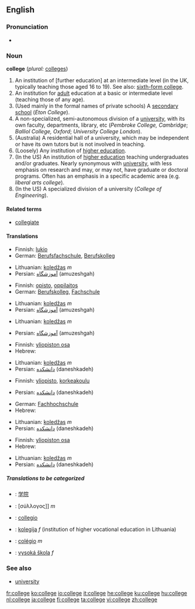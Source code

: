 {{see|collège}}

==English==

===Pronunciation===
*{{audio|en-us-college.ogg|Audio (US)}}

===Noun===
'''college''' (''plural:'' [[colleges]])
# An institution of [further education] at an intermediate level (in the UK, typically teaching those aged 16 to 19).  See also: [[sixth-form college]].
# An institution for [[adult]] education at a basic or intermediate level (teaching those of any age).
# (Used mainly in the formal names of private schools) A [[secondary school]] (''Eton College'').
# A non-specialized, semi-autonomous division of a [[university]], with its own faculty, departments, library, etc (''Pembroke College, Cambridge''; ''Balliol College, Oxford''; ''University College London'').
# (Australia) A residential hall of a university, which may be independent or have its own tutors but is not involved in teaching.
# (Loosely) Any institution of [[higher education]].
# (In the US) An institution of [[higher education]] teaching undergraduates and/or graduates.  Nearly synonymous with [[university]], with less emphasis on research and may, or may not, have graduate or doctoral programs.  Often has an emphasis in a specific academic area (e.g. ''liberal arts college'').  
# (In the US) A specialized division of a university (''College of Engineering'').

====Related terms====
*[[collegiate]]

====Translations====
{{trans-top|An institution of [further education] at an intermediate level}}
*Finnish: [[lukio]]
*German: [[Berufsfachschule]], [[Berufskolleg]]
{{trans-mid}}
*Lithuanian: [[koledžas]] ''m''
*Persian: [[آموزشگاه]] (amuzeshgah)
{{trans-bottom}}

{{trans-top|An institution for adult education at a basic or intermediate level}}
*Finnish: [[opisto]], [[oppilaitos]]
*German: [[Berufskolleg]], [[Fachschule]]
{{trans-mid}}
*Lithuanian: [[koledžas]] ''m''
*Persian: [[آموزشگاه]] (amuzeshgah)
{{trans-bottom}}

{{trans-top|(Used mainly in the formal names of private schools) A secondary school}}
*Lithuanian: [[koledžas]] ''m''
{{trans-mid}}
*Persian: [[آموزشگاه]] (amuzeshgah)
{{trans-bottom}}

{{trans-top|A non-specialized, semi-autonomous division of a university, with its own faculty, departments, library, etc}}
*Finnish: [[yliopiston osa]]
*Hebrew: {{he-translation|מכללה|mikhlalá}} {{f}}
{{trans-mid}}
*Lithuanian: [[koledžas]] ''m''
*Persian: [[دانشكده]] (daneshkadeh)
{{trans-bottom}}

{{trans-top|A residential hall of a university, which may be independent or have its own tutors but is not involved in teaching}}
*Finnish: [[yliopisto]], [[korkeakoulu]]
{{trans-mid}}
*Persian: [[دانشكده]] (daneshkadeh)
{{trans-bottom}}

{{trans-top|Any institution of higher education}}
*German: [[Fachhochschule]]
*Hebrew: {{he-translation|מכללה|mikhlalá}} {{f}}
{{trans-mid}}
*Lithuanian: [[koledžas]] ''m''
*Persian: [[دانشكده]] (daneshkadeh)
{{trans-bottom}}

{{trans-top|An institution of higher education teaching undergraduates and/or graduates}}
*Finnish: [[yliopiston osa]]
*Hebrew: {{he-translation|מכללה|mikhlalá}} {{f}}
{{trans-mid}}
*Lithuanian: [[koledžas]] ''m''
*Persian: [[دانشكده]] (daneshkadeh)
{{trans-bottom}}

{{trans-top|A specialized division of a university}}
{{trans-mid}}
{{trans-bottom}}

=====Translations to be categorized=====
{{checktrans}}
{{top}}
*{{ttbc|Chinese}}: [[学院]]
*{{ttbc|Greek}}: [σύλλογος]] ''m''
*{{ttbc|Interlingua}}: [[collegio]]
{{mid}}
*{{ttbc|Lithuanian}}: [[kolegija]] ''f'' (institution of higher vocational education in Lithuania)
*{{ttbc|Portuguese}}: [[colégio]] ''m''
*{{ttbc|Slovak}}: [[vysoká škola]] ''f''
{{bottom}}

===See also===
*[[university]]

[[fr:college]]
[[ko:college]]
[[io:college]]
[[it:college]]
[[he:college]]
[[ku:college]]
[[hu:college]]
[[nl:college]]
[[ja:college]]
[[fi:college]]
[[ta:college]]
[[vi:college]]
[[zh:college]]